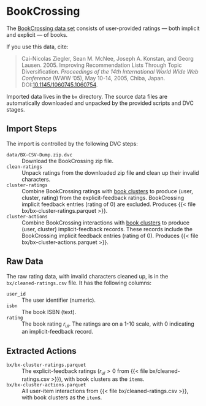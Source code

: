 # BookCrossing

The [BookCrossing data set](http://www2.informatik.uni-freiburg.de/~cziegler/BX/) consists of user-provided
ratings — both implicit and explicit — of books.

::: {.callout-note}
If you use this data, cite:

> Cai-Nicolas Ziegler, Sean M. McNee, Joseph A. Konstan, and Georg Lausen. 2005. Improving Recommendation Lists Through Topic Diversification. <cite>Proceedings of the 14th International World Wide Web Conference</cite> (WWW '05), May 10-14, 2005, Chiba, Japan. DOI:[10.1145/1060745.1060754](https://doi.org/10.1145/1060745.1060754).
:::

Imported data lives in the `bx` directory.  The source data files are automatically downloaded and unpacked by
the provided scripts and DVC stages.

## Import Steps

The import is controlled by the following DVC steps:

`data/BX-CSV-Dump.zip.dvc`
:   Download the BookCrossing zip file.

`clean-ratings`
:   Unpack ratings from the downloaded zip file and clean up their invalid characters.

`cluster-ratings`
:   Combine BookCrossing ratings with [book clusters](cluster.qmd) to produce (user, cluster, rating) from the explicit-feedback ratings. BookCrossing implicit feedback entries (rating of 0) are excluded. Produces {{< file bx/bx-cluster-ratings.parquet >}}.

`cluster-actions`
:   Combine BookCrossing interactions with [book clusters](cluster.qmd) to produce (user, cluster) implicit-feedback records. These records include the BookCrossing implicit feedback entries (rating of 0). Produces {{< file bx/bx-cluster-actions.parquet >}}.

## Raw Data {#sec-bx-raw}

The raw rating data, with invalid characters cleaned up, is in the `bx/cleaned-ratings.csv` file.
It has the following columns:

`user_id`
:   The user identifier (numeric).

`isbn`
:   The book ISBN (text).

`rating`
:   The book rating $r_{ui}$.  The ratings are on a 1-10 scale, with 0 indicating an implicit-feedback record.

## Extracted Actions {#sec-bx-extracted}

`bx/bx-cluster-ratings.parquet`{#file:cluster-ratings.parquet}
:   The explicit-feedback ratings ($r_{ui} > 0$ from {{< file bx/cleaned-ratings.csv >}}), with book clusters as the `item`s.

`bx/bx-cluster-actions.parquet`{#file:cluster-ratings.parquet}
:   All user-item interactions from {{< file bx/cleaned-ratings.csv >}}, with book clusters as the `item`s.
